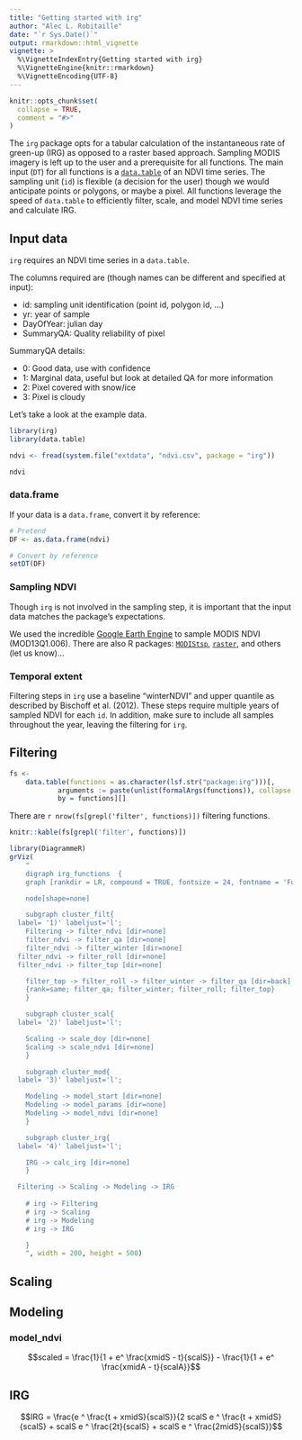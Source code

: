 ```yaml
---
title: "Getting started with irg"
author: "Alec L. Robitaille"
date: "`r Sys.Date()`"
output: rmarkdown::html_vignette
vignette: >
  %\VignetteIndexEntry{Getting started with irg}
  %\VignetteEngine{knitr::rmarkdown}
  %\VignetteEncoding{UTF-8}
---
```


```r
knitr::opts_chunk$set(
  collapse = TRUE,
  comment = "#>"
)
```

The `irg` package opts for a tabular calculation of the instantaneous rate of green-up (IRG) as opposed to a raster based approach. Sampling MODIS imagery is left up to the user and a prerequisite for all functions. The main input (`DT`) for all functions is a [`data.table`](https://github.com/Rdatatable/data.table) of an NDVI time series. The sampling unit (`id`) is flexible (a decision for the user) though we would anticipate points or polygons, or maybe a pixel. All functions leverage the speed of `data.table` to efficiently filter, scale, and model NDVI time series and calculate IRG. 



## Input data
`irg` requires an NDVI time series in a  `data.table`. 

The columns required are (though names can be different and specified at input):

* id: sampling unit identification (point id, polygon id, ...)
* yr: year of sample
* DayOfYear: julian day
* SummaryQA: Quality reliability of pixel

SummaryQA details:

* 0: Good data, use with confidence
* 1: Marginal data, useful but look at detailed QA for more information
* 2: Pixel covered with snow/ice
* 3: Pixel is cloudy


Let's take a look at the example data. 

```r
library(irg)
library(data.table)

ndvi <- fread(system.file("extdata", "ndvi.csv", package = "irg"))

ndvi
```

### data.frame
If your data is a `data.frame`, convert it by reference:

```r
# Pretend
DF <- as.data.frame(ndvi)

# Convert by reference
setDT(DF)
```

### Sampling NDVI
Though `irg` is not involved in the sampling step, it is important that the input data matches the package's expectations.

We used the incredible [Google Earth Engine](http://earthengine.google.com/) to sample MODIS NDVI (MOD13Q1.006)<!--share script/another vignette?-->. There are also R packages:  [`MODIStsp`](https://github.com/ropensci/MODIStsp), [`raster`](https://github.com/rspatial/raster), and others (let us know)...

### Temporal extent
Filtering steps in `irg` use a baseline "winterNDVI" and upper quantile as described by Bischoff et al. (2012). These steps require multiple years of sampled NDVI for each `id`. In addition, make sure to include all samples throughout the year, leaving the filtering for `irg`. 


## Filtering
```r
fs <-
	data.table(functions = as.character(lsf.str("package:irg")))[, 
            arguments := paste(unlist(formalArgs(functions)), collapse = ', ' ), 
            by = functions][]
```

There are `r nrow(fs[grepl('filter', functions)])` filtering functions. 

```r
knitr::kable(fs[grepl('filter', functions)])
```


```r
library(DiagrammeR)
grViz(
	"
	digraph irg_functions  {
	graph [rankdir = LR, compound = TRUE, fontsize = 24, fontname = 'Futura', style=none]

	node[shape=none]

	subgraph cluster_filt{
  label= '1)' labeljust='l';
	Filtering -> filter_ndvi [dir=none]
	filter_ndvi -> filter_qa [dir=none]
	filter_ndvi -> filter_winter [dir=none]
  filter_ndvi -> filter_roll [dir=none]
  filter_ndvi -> filter_top [dir=none]

	filter_top -> filter_roll -> filter_winter -> filter_qa [dir=back]
	{rank=same; filter_qa; filter_winter; filter_roll; filter_top}
	}

	subgraph cluster_scal{
  label= '2)' labeljust='l';

	Scaling -> scale_doy [dir=none]
	Scaling -> scale_ndvi [dir=none]
	}

	subgraph cluster_mod{
  label= '3)' labeljust='l';

	Modeling -> model_start [dir=none]
	Modeling -> model_params [dir=none]
	Modeling -> model_ndvi [dir=none]
	}

	subgraph cluster_irg{
  label= '4)' labeljust='l';

	IRG -> calc_irg [dir=none]
	}

  Filtering -> Scaling -> Modeling -> IRG
	
	# irg -> Filtering
	# irg -> Scaling
	# irg -> Modeling
	# irg -> IRG

	}
	", width = 200, height = 500)
```

## Scaling

## Modeling 



### model_ndvi



$$scaled = \frac{1}{1 + e^ \frac{xmidS - t}{scalS}} - \frac{1}{1 + e^ \frac{xmidA - t}{scalA}}$$



## IRG

$$IRG = \frac{e ^ \frac{t + xmidS}{scalS}}{2 scalS e ^ \frac{t + xmidS}{scalS} + scalS e ^ \frac{2t}{scalS} + scalS e ^ \frac{2midS}{scalS}}$$




<!-- Visualizing
We don't use raster methods on purpose to take advantage of `data.table` speed. If you want to visualize your results, make single graphs (see vignette-graphing TODO and maybe a raster graphing vignette TODO). 

-->
<!-- 
Use 

`alloc.col(ndvi)`

to ensure you have columns allocated 


data.table by reference changes to DT
except where DT is grown e.g.
model_ndvi, calc_irg, irg

then merge back the observed days
-->
